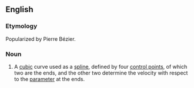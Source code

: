==English==
{{wikipedia}}
===Etymology===
Popularized by Pierre Bézier.

===Noun===
{{en-noun|sg=[[Bézier]] [[curve]]}}
#A [[cubic]] curve used as a [[spline]], defined by four [[control point]]s, of which two are the ends, and the other two determine the velocity with respect to the [[parameter]] at the ends.
